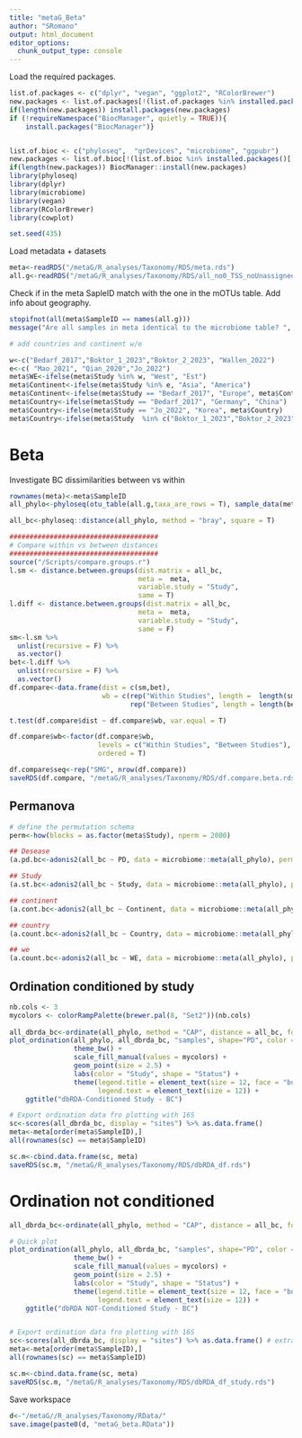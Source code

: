 ```yaml
---
title: "metaG_Beta"
author: "SRomano"
output: html_document
editor_options: 
  chunk_output_type: console
---
```


Load the required packages.

```r
list.of.packages <- c("dplyr", "vegan", "ggplot2", "RColorBrewer")
new.packages <- list.of.packages[!(list.of.packages %in% installed.packages()[,"Package"])]
if(length(new.packages)) install.packages(new.packages)
if (!requireNamespace("BiocManager", quietly = TRUE)){
    install.packages("BiocManager")}


list.of.bioc <- c("phyloseq",  "grDevices", "microbiome", "ggpubr")
new.packages <- list.of.bioc[!(list.of.bioc %in% installed.packages()[,"Package"])]
if(length(new.packages)) BiocManager::install(new.packages)
library(phyloseq)
library(dplyr)
library(microbiome)
library(vegan)
library(RColorBrewer)
library(cowplot)

set.seed(435)
```

Load metadata + datasets
```r
meta<-readRDS("/metaG/R_analyses/Taxonomy/RDS/meta.rds")
all.g<-readRDS("/metaG/R_analyses/Taxonomy/RDS/all_no0_TSS_noUnassigned.rds")
```

Check if in the meta SapleID match with the one in the mOTUs table.
Add info about geography.

```r
stopifnot(all(meta$SampleID == names(all.g)))
message("Are all samples in meta identical to the microbiome table? ", all(meta$SampleID == names(all.g)))

# add countries and continent w/e

w<-c("Bedarf_2017","Boktor_1_2023","Boktor_2_2023", "Wallen_2022")
e<-c( "Mao_2021", "Qian_2020","Jo_2022")
meta$WE<-ifelse(meta$Study %in% w, "West", "Est")
meta$Continent<-ifelse(meta$Study %in% e, "Asia", "America")
meta$Continent<-ifelse(meta$Study == "Bedarf_2017", "Europe", meta$Continent)
meta$Country<-ifelse(meta$Study == "Bedarf_2017", "Germany", "China")
meta$Country<-ifelse(meta$Study == "Jo_2022", "Korea", meta$Country)
meta$Country<-ifelse(meta$Study  %in% c("Boktor_1_2023","Boktor_2_2023", "Wallen_2022"), "USA", meta$Country)

```

# Beta
Investigate BC dissimilarities between vs within
```r
rownames(meta)<-meta$SampleID
all_phylo<-phyloseq(otu_table(all.g,taxa_are_rows = T), sample_data(meta))

all_bc<-phyloseq::distance(all_phylo, method = "bray", square = T)

#####################################
# Compare within vs between distances
#####################################
source("/Scripts/compare.groups.r")
l.sm <- distance.between.groups(dist.matrix = all_bc,
                                meta =  meta, 
                                variable.study = "Study",
                                same = T)
l.diff <- distance.between.groups(dist.matrix = all_bc,
                                meta =  meta, 
                                variable.study = "Study",
                                same = F)
sm<-l.sm %>%
  unlist(recursive = F) %>%
  as.vector()
bet<-l.diff %>%
  unlist(recursive = F) %>%
  as.vector()
df.compare<-data.frame(dist = c(sm,bet),
                       wb = c(rep("Within Studies", length =  length(sm)),
                              rep("Between Studies", length = length(bet))))

t.test(df.compare$dist ~ df.compare$wb, var.equal = T)

df.compare$wb<-factor(df.compare$wb, 
                      levels = c("Within Studies", "Between Studies"), 
                      ordered = T)

df.compare$seq<-rep("SMG", nrow(df.compare))
saveRDS(df.compare, "/metaG/R_analyses/Taxonomy/RDS/df.compare.beta.rds")
```


## Permanova

```r
# define the permutation schema
perm<-how(blocks = as.factor(meta$Study), nperm = 2000)

## Desease
(a.pd.bc<-adonis2(all_bc ~ PD, data = microbiome::meta(all_phylo), permutations = perm))

## Study
(a.st.bc<-adonis2(all_bc ~ Study, data = microbiome::meta(all_phylo), permutations = 2000))

## continent
(a.cont.bc<-adonis2(all_bc ~ Continent, data = microbiome::meta(all_phylo), permutations = 2000))

## country
(a.count.bc<-adonis2(all_bc ~ Country, data = microbiome::meta(all_phylo), permutations = 2000))

## we
(a.count.bc<-adonis2(all_bc ~ WE, data = microbiome::meta(all_phylo), permutations = 2000))

```

## Ordination conditioned by study
```r
nb.cols <- 3
mycolors <- colorRampPalette(brewer.pal(8, "Set2"))(nb.cols)
 
all_dbrda_bc<-ordinate(all_phylo, method = "CAP", distance = all_bc, formula = all_phylo ~ 1  + Condition(Study))
plot_ordination(all_phylo, all_dbrda_bc, "samples", shape="PD", color = "Study") +
                theme_bw() +
                scale_fill_manual(values = mycolors) +
                geom_point(size = 2.5) +
                labs(color = "Study", shape = "Status") +
                theme(legend.title = element_text(size = 12, face = "bold"),
                      legend.text = element_text(size = 12)) +
    ggtitle("dbRDA-Conditioned Study - BC")

# Export ordination data fro plotting with 16S
sc<-scores(all_dbrda_bc, display = "sites") %>% as.data.frame()
meta<-meta[order(meta$SampleID),]
all(rownames(sc) == meta$SampleID)

sc.m<-cbind.data.frame(sc, meta)
saveRDS(sc.m, "/metaG/R_analyses/Taxonomy/RDS/dbRDA_df.rds")


```

# Ordination not conditioned
```r
all_dbrda_bc<-ordinate(all_phylo, method = "CAP", distance = all_bc, formula = all_phylo ~ 1)

# Quick plot
plot_ordination(all_phylo, all_dbrda_bc, "samples", shape="PD", color = "Study") +
                theme_bw() +
                scale_fill_manual(values = mycolors) +
                geom_point(size = 2.5) +
                labs(color = "Study", shape = "Status") +
                theme(legend.title = element_text(size = 12, face = "bold"),
                      legend.text = element_text(size = 12)) +
    ggtitle("dbRDA NOT-Conditioned Study - BC")


# Export ordination data fro plotting with 16S
sc<-scores(all_dbrda_bc, display = "sites") %>% as.data.frame() # extract the coordinates
meta<-meta[order(meta$SampleID),]
all(rownames(sc) == meta$SampleID)

sc.m<-cbind.data.frame(sc, meta)
saveRDS(sc.m, "/metaG/R_analyses/Taxonomy/RDS/dbRDA_df_study.rds")
```
Save workspace
```r
d<-"/metaG//R_analyses/Taxonomy/RData/"
save.image(paste0(d, "metaG_beta.RData"))
```
